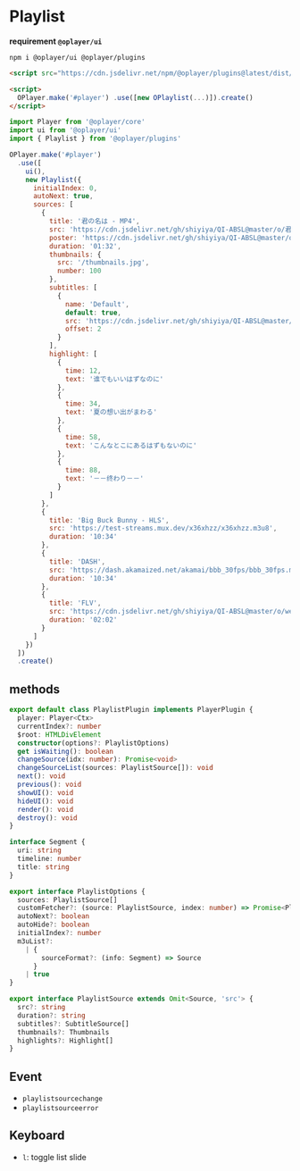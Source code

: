 # Playlist

**requirement `@oplayer/ui`**

```shell
npm i @oplayer/ui @oplayer/plugins
```

```html
<script src="https://cdn.jsdelivr.net/npm/@oplayer/plugins@latest/dist/playlist.min.js"></script>

<script>
  OPlayer.make('#player') .use([new OPlaylist(...)]).create()
</script>
```

```jsx
import Player from '@oplayer/core'
import ui from '@oplayer/ui'
import { Playlist } from '@oplayer/plugins'

OPlayer.make('#player')
  .use([
    ui(),
    new Playlist({
      initialIndex: 0,
      autoNext: true,
      sources: [
        {
          title: '君の名は - MP4',
          src: 'https://cdn.jsdelivr.net/gh/shiyiya/QI-ABSL@master/o/君の名は.mp4',
          poster: 'https://cdn.jsdelivr.net/gh/shiyiya/QI-ABSL@master/o/poster.png',
          duration: '01:32',
          thumbnails: {
            src: '/thumbnails.jpg',
            number: 100
          },
          subtitles: [
            {
              name: 'Default',
              default: true,
              src: 'https://cdn.jsdelivr.net/gh/shiyiya/QI-ABSL@master/o/君の名は.srt',
              offset: 2
            }
          ],
          highlight: [
            {
              time: 12,
              text: '谁でもいいはずなのに'
            },
            {
              time: 34,
              text: '夏の想い出がまわる'
            },
            {
              time: 58,
              text: 'こんなとこにあるはずもないのに'
            },
            {
              time: 88,
              text: '－－终わり－－'
            }
          ]
        },
        {
          title: 'Big Buck Bunny - HLS',
          src: 'https://test-streams.mux.dev/x36xhzz/x36xhzz.m3u8',
          duration: '10:34'
        },
        {
          title: 'DASH',
          src: 'https://dash.akamaized.net/akamai/bbb_30fps/bbb_30fps.mpd',
          duration: '10:34'
        },
        {
          title: 'FLV',
          src: 'https://cdn.jsdelivr.net/gh/shiyiya/QI-ABSL@master/o/weathering-with-you.flv',
          duration: '02:02'
        }
      ]
    })
  ])
  .create()
```

## methods

```ts
export default class PlaylistPlugin implements PlayerPlugin {
  player: Player<Ctx>
  currentIndex?: number
  $root: HTMLDivElement
  constructor(options?: PlaylistOptions)
  get isWaiting(): boolean
  changeSource(idx: number): Promise<void>
  changeSourceList(sources: PlaylistSource[]): void
  next(): void
  previous(): void
  showUI(): void
  hideUI(): void
  render(): void
  destroy(): void
}

interface Segment {
  uri: string
  timeline: number
  title: string
}

export interface PlaylistOptions {
  sources: PlaylistSource[]
  customFetcher?: (source: PlaylistSource, index: number) => Promise<PlaylistSource> | PlaylistSource
  autoNext?: boolean
  autoHide?: boolean
  initialIndex?: number
  m3uList?:
    | {
        sourceFormat?: (info: Segment) => Source
      }
    | true
}

export interface PlaylistSource extends Omit<Source, 'src'> {
  src?: string
  duration?: string
  subtitles?: SubtitleSource[]
  thumbnails?: Thumbnails
  highlights?: Highlight[]
}
```

## Event

- `playlistsourcechange`
- `playlistsourceerror`

## Keyboard

- `l`: toggle list slide
